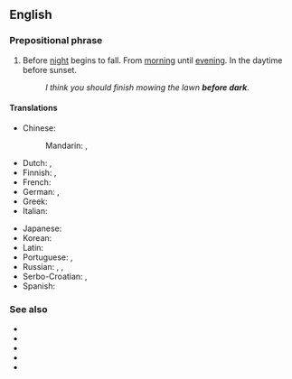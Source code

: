==English==

===Prepositional phrase===
{{en-PP}}

# Before [[night]] begins to fall. From [[morning]] until [[evening]]. In the daytime before sunset.
#: ''I think you should finish mowing the lawn '''before dark'''.''

====Translations====
{{trans-top|before night begins to fall}}
* Chinese:
*: Mandarin: {{t|cmn|在黃昏之前|sc=Hani}}, {{t|cmn|在黄昏之前|tr=zài huánghūn zhīqián|sc=Hani}}
* Dutch: {{t|nl|[[voor]] [[donker]]}}, {{t|nl|[[voordat]] [[het]] [[donker]] [[wordt]]}}
* Finnish: {{t|fi|[[ennen]] [[pimeä|pimeän]] [[tulo|tuloa]]}}, {{t|fi|[[päivä|päivän]] [[näkö|näöllä]]}}
* French: {{t|fr|[[avant]] [[la]] [[tombée de la nuit]]}}
* German: {{t+|de|tagsüber}}, {{t+|de|untertags}}
* Greek: {{t|el|[[πριν]] [[από]] [[το]] [[σούρουπο]]}}
* Italian: {{t|it|[[prima]] [[del]] [[tramonto]]}}
{{trans-mid}}
* Japanese: {{t|ja|暮れの前に|tr=yūgure no mae ni}}
* Korean: {{t|ko|해거름의 앞에}}
* Latin: {{t|la|[[a]] [[mane]] [[usque]] [[ad]] [[vesperam]]}}
* Portuguese: {{t|pt|[[antes]] [[de]] [[anoitecer]]}}, {{t|pt|[[antes]] [[do]] [[cair da noite]]}}
* Russian: {{t+|ru|за́светло}}, {{t|ru|[[до]] [[темнота|темноты́]]}}, {{t|ru|[[до]] [[наступление|наступле́ния]] [[темнота|темноты́]]}}
* Serbo-Croatian: {{t|sh|предмрак|sc=Cyrl}}, {{t|sh|predmrak}}
* Spanish: {{t|es|[[antes]] [[de]] [[anochecer]]}}
{{trans-bottom}}

===See also===
* {{l|en|after dark}}
* {{l|en|at dark}}
* {{l|en|dawn}}
* {{l|en|dusk}}
* {{l|en|twilight}}